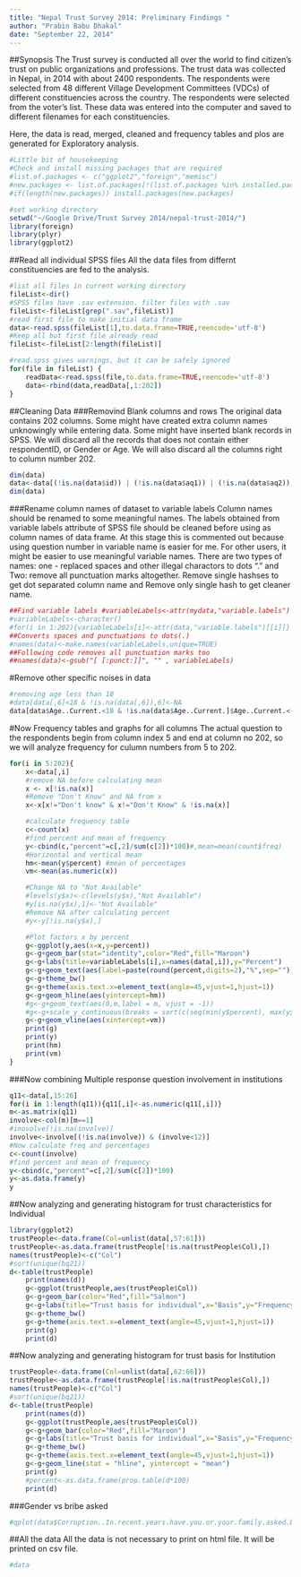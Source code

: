 ```yaml
---
title: "Nepal Trust Survey 2014: Preliminary Findings "
author: "Prabin Babu Dhakal"
date: "September 22, 2014"
---
```

##Synopsis
The Trust survey is conducted all over the world to find citizen's trust on public organizations and professions. The trust data was collected in Nepal, in 2014 with about 2400 respondents. The respondents were selected from 48 different Village Development Committees (VDCs) of different constituencies across the country. The respondents were selected from the voter's list. These data was entered into the computer and saved to different filenames for each constituencies. 

Here, the data is read, merged, cleaned and frequency tables and plos are generated for Exploratory analysis.

```r
#Little bit of housekeeping
#Check and install missing packages that are required
#list.of.packages <- c("ggplot2","foreign","memisc")
#new.packages <- list.of.packages[!(list.of.packages %in% installed.packages()[,"Package"])]
#if(length(new.packages)) install.packages(new.packages)

#set working directory
setwd("~/Google Drive/Trust Survey 2014/nepal-trust-2014/")
library(foreign)
library(plyr)
library(ggplot2)
```

##Read all individual SPSS files
All the data files from differnt constituencies are fed to the analysis.
```r
#list all files in current working directory
fileList<-dir()
#SPSS files have .sav extension. filter files with .sav
fileList<-fileList[grep(".sav",fileList)]
#read first file to make initial data frame
data<-read.spss(fileList[1],to.data.frame=TRUE,reencode='utf-8')
#Keep all but first file already read
fileList<-fileList[2:length(fileList)]
```

```r
#read.spss gives warnings, but it can be safely ignored
for(file in fileList) {
    readData<-read.spss(file,to.data.frame=TRUE,reencode='utf-8')
    data<-rbind(data,readData[,1:202])
}
```

##Cleaning Data
###Removind Blank columns and rows
The original data contains 202 columns. Some might have created extra column names unknowingly while entering data. Some might have inserted blank records in SPSS. We will discard all the records that does not contain either respondentID, or Gender or Age. We will also discard all the columns right to column number 202.
```r
dim(data)
data<-data[(!is.na(data$id)) | (!is.na(data$aq1)) | (!is.na(data$aq2)),]
dim(data)
```

###Rename column names of dataset to variable labels
Column names should be renamed to some meaningful names. The labels obtained from variable labels attribute of SPSS file should be cleaned before using as column names of data frame. At this stage this is commented out because using question number in variable name is easier for me. For other users, it might be easier to use meaningful variable names. There are two types of names: one - replaced spaces and other illegal charactors to dots "." and Two: remove all punctuation marks altogether. Remove single hashses to get dot separated column name and Remove only single hash to get cleaner name.
```r
##Find variable labels #variableLabels<-attr(mydata,"variable.labels")
#variableLabels<-character()
#for(i in 1:202){variableLabels[i]<-attr(data,"variable.labels")[[i]]}
##Converts spaces and punctuations to dots(.)
#names(data)<-make.names(variableLabels,unique=TRUE)
##Following code removes all punctuation marks too
##names(data)<-gsub("[ [:punct:]]", "" , variableLabels)
```

#Remove other specific  noises in data
```r
#removing age less than 18
#data[data[,6]<18 & !is.na(data[,6]),6]<-NA
data[data$Age..Current.<18 & !is.na(data$Age..Current.]$Age..Current.<-NA
```

#Now Frequency tables and graphs for all columns
The actual question to the respondents begin from column index 5 and end at column no 202, so we will analyze frequency for culumn numbers from 5 to 202.
```r
for(i in 5:202){
    x<-data[,i]
    #remove NA before calculating mean
    x <- x[!is.na(x)]
    #Remove "Don't Know" and NA from x
    x<-x[x!="Don't know" & x!="Don't Know" & !is.na(x)]

    #calculate frequency table
    c<-count(x)
    #find percent and mean of frequency
    y<-cbind(c,"percent"=c[,2]/sum(c[2])*100)#,mean=mean(count$freq)
    #Horizontal and vertical mean
    hm<-mean(y$percent) #mean of percentages
    vm<-mean(as.numeric(x))

    #Change NA to "Not Available"
    #levels(y$x)<-c(levels(y$x),"Not Available")
    #y[is.na(y$x),1]<-"Not Available"
    #Remove NA after calculating percent
    #y<-y[!is.na(y$x),]

    #Plot factors x by percent
    g<-ggplot(y,aes(x=x,y=percent))
    g<-g+geom_bar(stat="identity",color="Red",fill="Maroon")
    g<-g+labs(title=variableLabels[i],x=names(data[,i]),y="Percent")
    g<-g+geom_text(aes(label=paste(round(percent,digits=2),"%",sep="")),size = 3, hjust = 0.5, vjust = -1, position ="stack")
    g<-g+theme_bw()
    g<-g+theme(axis.text.x=element_text(angle=45,vjust=1,hjust=1))
    g<-g+geom_hline(aes(yintercept=hm))
    #g<-g+geom_text(aes(0,m,label = m, vjust = -1))
    #g<-g+scale_y_continuous(breaks = sort(c(seq(min(y$percent), max(y$percent), length.out=5), m)))
    g<-g+geom_vline(aes(xintercept=vm))
    print(g)
    print(y)
    print(hm)
    print(vm)
}

```



###Now combining Multiple response question involvement in institutions
```r
q11<-data[,15:26]
for(i in 1:length(q11)){q11[,i]<-as.numeric(q11[,i])}
m<-as.matrix(q11)
involve<-col(m)[m==1]
#inovolve[!is.na(involve)]
involve<-involve[(!is.na(involve)) & (involve<12)]
#Now calculate freq and percentages
c<-count(involve)
#find percent and mean of frequency
y<-cbind(c,"percent"=c[,2]/sum(c[2])*100)
y<-as.data.frame(y)
y
```




##Now analyzing and generating histogram for trust characteristics for Individual
```r
library(ggplot2)
trustPeople<-data.frame(Col=unlist(data[,57:61]))
trustPeople<-as.data.frame(trustPeople[!is.na(trustPeople$Col),])
names(trustPeople)<-c("Col")
#sort(unique(bq21))
d<-table(trustPeople)
    print(names(d))
    g<-ggplot(trustPeople,aes(trustPeople$Col))
    g<-g+geom_bar(color="Red",fill="Salmon")
    g<-g+labs(title="Trust basis for individual",x="Basis",y="Frequency")
    g<-g+theme_bw()
    g<-g+theme(axis.text.x=element_text(angle=45,vjust=1,hjust=1))
    print(g)
    print(d)
```

##Now analyzing and generating histogram for trust basis for Institution
```r
trustPeople<-data.frame(Col=unlist(data[,62:66]))
trustPeople<-as.data.frame(trustPeople[!is.na(trustPeople$Col),])
names(trustPeople)<-c("Col")
#sort(unique(bq21))
d<-table(trustPeople)
    print(names(d))
    g<-ggplot(trustPeople,aes(trustPeople$Col))
    g<-g+geom_bar(color="Red",fill="Maroon")
    g<-g+labs(title="Trust basis for individual",x="Basis",y="Frequency")
    g<-g+theme_bw()
    g<-g+theme(axis.text.x=element_text(angle=45,vjust=1,hjust=1))
    g<-g+geom_line(stat = "hline", yintercept = "mean")
    print(g)
    #percent<-as.data.frame(prop.table(d*100)
    print(d)
```


###Gender vs bribe asked
```r
#qplot(data$Corruption..In.recent.years.have.you.or.your.family.asked.by.bureaucrats.about.bribe.,data=data,fill=Gender,xlab="Have You ever been asked for bribe?")
```


##All the data
All the data is not necessary to print on html file. It will be printed on csv file.
```r
#data
```